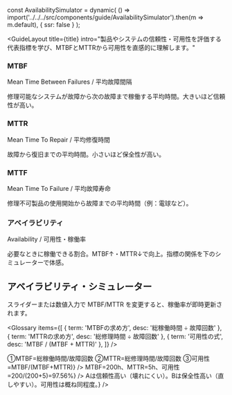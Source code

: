 
const AvailabilitySimulator = dynamic(
  () => import('../../../src/components/guide/AvailabilitySimulator').then(m => m.default),
  { ssr: false }
);


<GuideLayout
  title={title}
  intro="製品やシステムの信頼性・可用性を評価する代表指標を学び、MTBFとMTTRから可用性を直感的に理解します。"
>

<section style={{ marginBottom: 24 }}>
  <div style={{ display:'grid', gridTemplateColumns:'repeat(auto-fit, minmax(280px,1fr))', gap:16 }}>
    <div style={{ background:'#fff', border:'1px solid #e5e7eb', borderRadius:16, padding:16 }}>
      <h3 style={{ fontSize: 20, fontWeight: 800, margin: 0 }}>MTBF</h3>
      <p style={{ color:'#94a3b8', fontWeight:600, margin:'8px 0' }}>Mean Time Between Failures / 平均故障間隔</p>
      <p style={{ color:'#475569', margin:0 }}>修理可能なシステムが故障から次の故障まで稼働する平均時間。大きいほど信頼性が高い。</p>
    </div>
    <div style={{ background:'#fff', border:'1px solid #e5e7eb', borderRadius:16, padding:16 }}>
      <h3 style={{ fontSize: 20, fontWeight: 800, margin: 0 }}>MTTR</h3>
      <p style={{ color:'#94a3b8', fontWeight:600, margin:'8px 0' }}>Mean Time To Repair / 平均修復時間</p>
      <p style={{ color:'#475569', margin:0 }}>故障から復旧までの平均時間。小さいほど保全性が高い。</p>
    </div>
    <div style={{ background:'#fff', border:'1px solid #e5e7eb', borderRadius:16, padding:16 }}>
      <h3 style={{ fontSize: 20, fontWeight: 800, margin: 0 }}>MTTF</h3>
      <p style={{ color:'#94a3b8', fontWeight:600, margin:'8px 0' }}>Mean Time To Failure / 平均故障寿命</p>
      <p style={{ color:'#475569', margin:0 }}>修理不可製品の使用開始から故障までの平均時間（例：電球など）。</p>
    </div>
    <div style={{ background:'#fff', border:'1px solid #e5e7eb', borderRadius:16, padding:16 }}>
      <h3 style={{ fontSize: 20, fontWeight: 800, margin: 0 }}>アベイラビリティ</h3>
      <p style={{ color:'#94a3b8', fontWeight:600, margin:'8px 0' }}>Availability / 可用性・稼働率</p>
      <p style={{ color:'#475569', margin:0 }}>必要なときに稼働できる割合。MTBF↑・MTTR↓で向上。指標の関係を下のシミュレーターで体感。</p>
    </div>
  </div>
</section>

<section style={{ marginBottom: 24 }}>
  <h2 style={{ textAlign:'center', fontSize: 22, fontWeight: 800, margin:'0 0 12px' }}>アベイラビリティ・シミュレーター</h2>
  <p style={{ textAlign:'center', color:'#64748b', margin:'0 0 12px' }}>スライダーまたは数値入力で MTBF/MTTR を変更すると、稼働率が即時更新されます。</p>
  <AvailabilitySimulator
    defaultMTBF={500} minMTBF={10} maxMTBF={1000}
    defaultMTTR={10} minMTTR={1} maxMTTR={100}
  />
</section>

<Glossary items={[
  { term: 'MTBFの求め方', desc: '総稼働時間 ÷ 故障回数' },
  { term: 'MTTRの求め方', desc: '総修理時間 ÷ 故障回数' },
  { term: '可用性の式', desc: 'MTBF / (MTBF + MTTR)' },
]} />

<section style={{ maxWidth: 760, margin:'0 auto', display:'grid', gap:12 }}>
  <QA q="サーバーの稼働率の算出手順は？" a={<div>①MTBF=総稼働時間/故障回数 ②MTTR=総修理時間/故障回数 ③可用性=MTBF/(MTBF+MTTR)</div>} />
  <QA q="例題：稼働1000h/故障5回/修理合計25h の可用性は？" a={<div>MTBF=200h、MTTR=5h、可用性=200/(200+5)=97.56%</div>} />
  <QA q="製品A:MTBF100/MTTR2 と B:MTBF50/MTTR1 を比較すると？" a={<div>Aは信頼性高い（壊れにくい）。Bは保全性高い（直しやすい）。可用性は概ね同程度。</div>} />
</section>

</GuideLayout>

